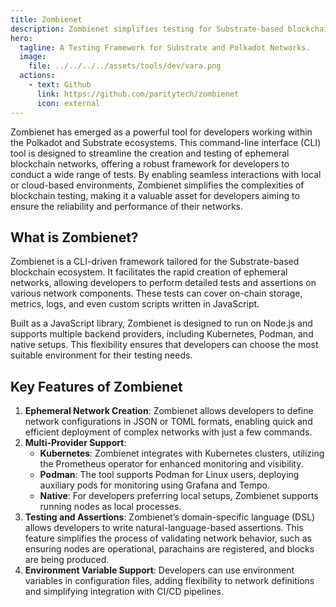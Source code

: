 ```yaml
---
title: Zombienet
description: Zombienet simplifies testing for Substrate-based blockchains, enabling ephemeral network creation, assertions, and multi-provider support seamlessly.
hero:
  tagline: A Testing Framework for Substrate and Polkadot Networks.
  image: 
    file: ../../../../assets/tools/dev/vara.png
  actions:
    - text: Github
      link: https://github.com/paritytech/zombienet
      icon: external
---
```



Zombienet has emerged as a powerful tool for developers working within the Polkadot and Substrate ecosystems. This command-line interface (CLI) tool is designed to streamline the creation and testing of ephemeral blockchain networks, offering a robust framework for developers to conduct a wide range of tests. By enabling seamless interactions with local or cloud-based environments, Zombienet simplifies the complexities of blockchain testing, making it a valuable asset for developers aiming to ensure the reliability and performance of their networks.

## What is Zombienet?
Zombienet is a CLI-driven framework tailored for the Substrate-based blockchain ecosystem. It facilitates the rapid creation of ephemeral networks, allowing developers to perform detailed tests and assertions on various network components. These tests can cover on-chain storage, metrics, logs, and even custom scripts written in JavaScript.

Built as a JavaScript library, Zombienet is designed to run on Node.js and supports multiple backend providers, including Kubernetes, Podman, and native setups. This flexibility ensures that developers can choose the most suitable environment for their testing needs.

## Key Features of Zombienet
1. **Ephemeral Network Creation**: Zombienet allows developers to define network configurations in JSON or TOML formats, enabling quick and efficient deployment of complex networks with just a few commands.
2. **Multi-Provider Support**:
   - **Kubernetes**: Zombienet integrates with Kubernetes clusters, utilizing the Prometheus operator for enhanced monitoring and visibility.
   - **Podman**: The tool supports Podman for Linux users, deploying auxiliary pods for monitoring using Grafana and Tempo.
   - **Native**: For developers preferring local setups, Zombienet supports running nodes as local processes.
3. **Testing and Assertions**: Zombienet’s domain-specific language (DSL) allows developers to write natural-language-based assertions. This feature simplifies the process of validating network behavior, such as ensuring nodes are operational, parachains are registered, and blocks are being produced.
4. **Environment Variable Support**: Developers can use environment variables in configuration files, adding flexibility to network definitions and simplifying integration with CI/CD pipelines.

